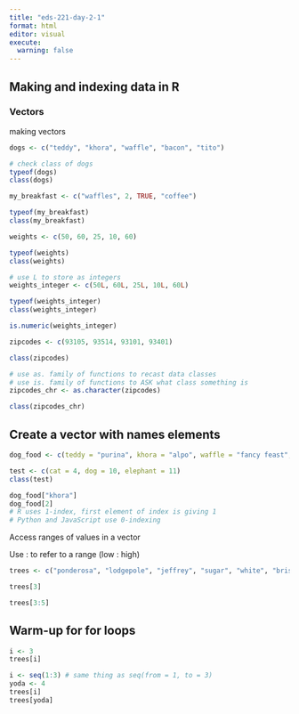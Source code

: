```yaml
---
title: "eds-221-day-2-1"
format: html
editor: visual
execute: 
  warning: false
---
```


## Making and indexing data in R

### Vectors

making vectors

```r
dogs <- c("teddy", "khora", "waffle", "bacon", "tito")

# check class of dogs
typeof(dogs)
class(dogs)
```

```r
my_breakfast <- c("waffles", 2, TRUE, "coffee")

typeof(my_breakfast)
class(my_breakfast)

```

```r
weights <- c(50, 60, 25, 10, 60)

typeof(weights)
class(weights)

# use L to store as integers
weights_integer <- c(50L, 60L, 25L, 10L, 60L)

typeof(weights_integer)
class(weights_integer)
```

```r
is.numeric(weights_integer)
```

```r
zipcodes <- c(93105, 93514, 93101, 93401)

class(zipcodes)

# use as. family of functions to recast data classes
# use is. family of functions to ASK what class something is
zipcodes_chr <- as.character(zipcodes)

class(zipcodes_chr)
```

## Create a vector with names elements

```r
dog_food <- c(teddy = "purina", khora = "alpo", waffle = "fancy feast", bacon = "bluediamond", tito = "farmer's dog")

test <- c(cat = 4, dog = 10, elephant = 11)
class(test)
```

```r
dog_food["khora"]
dog_food[2]
# R uses 1-index, first element of index is giving 1
# Python and JavaScript use 0-indexing
```

Access ranges of values in a vector

Use : to refer to a range (low : high)

```r
trees <- c("ponderosa", "lodgepole", "jeffrey", "sugar", "white", "bristlecone")

trees[3]

trees[3:5]
```

## Warm-up for for loops

```r
i <- 3
trees[i]
```

```r
i <- seq(1:3) # same thing as seq(from = 1, to = 3)
yoda <- 4
trees[i]
trees[yoda]
```
